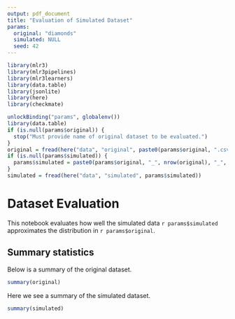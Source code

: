 ```yaml
---
output: pdf_document
title: "Evaluation of Simulated Dataset"
params:
  original: "diamonds"
  simulated: NULL
  seed: 42
---
```


```r
library(mlr3)
library(mlr3pipelines)
library(mlr3learners)
library(data.table)
library(jsonlite)
library(here)
library(checkmate)

unlockBinding("params", globalenv())
library(data.table)
if (is.null(params$original)) {
  stop("Must provide name of original dataset to be evaluated.")
}
original = fread(here("data", "original", paste0(params$original, ".csv")))
if (is.null(params$simulated)) {
  params$simulated = paste0(params$original, "_", nrow(original), "_", params$seed, ".csv")
}
simulated = fread(here("data", "simulated", params$simulated))
```

# Dataset Evaluation

This notebook evaluates how well the simulated data `r params$simulated` approximates the 
distribution in `r params$original`.

## Summary statistics

Below is a summary of the original dataset.
```r
summary(original)
```

Here we see a summary of the simulated dataset.

```r
summary(simulated)
```